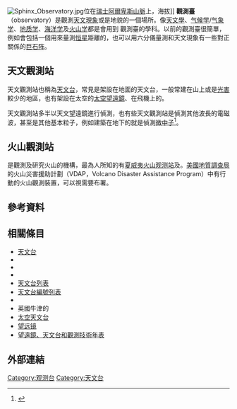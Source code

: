 [[File:Sphinx_Observatory.jpg|thumb]]位在[[瑞士阿爾卑斯山脈|瑞士阿爾卑斯山脈]]上，海拔{{convert|3,571|m|ft|abbr=on}}]]
'''觀測臺'''（observatory）是觀測[[天文現象|天文現象]]或是地貌的一個場所。像[[天文學|天文學]]、[[气候学|气候学]]/[[气象学|气象学]]、[[地质学|地质学]]、[[海洋学|海洋学]]及[[火山学|火山学]]都是會用到 觀測臺的學科。以前的觀測臺很簡單，例如會包括一個用來量測[[恒星|恒星]]距離的{{le|六分儀 (天文)|sextant (astronomical)|六分儀}}，也可以用六分儀量測和天文現象有一些對正關係的[[巨石阵|巨石阵]]。

==天文觀測站==
天文觀測站也稱為[[天文台|天文台]]，常見是架設在地面的天文台，一般常建在山上或是[[光害|光害]]較少的地區，也有架設在太空的[[太空望遠鏡|太空望遠鏡]]、在飛機上的{{le|機載天文台|Airborne observatory}}。

天文觀測站多半以天文望遠鏡進行偵測，也有些天文觀測站是偵測其他波長的電磁波，甚至是其他基本粒子，例如建築在地下的{{le|神岡天文台|Kamioka Observatory}}就是偵測[[微中子|微中子]]<ref>{{cite news | url=http://news.bbc.co.uk/chinese/trad/hi/newsid_1660000/newsid_1664900/1664918.stm | title=日本超級天文台發生爆炸 | work=BBC中文版 | date=2001-11-19 | accessdate=2017-02-24 | author=BBC新聞網科技編輯懷特豪斯 | archive-date=2020-11-05 | archive-url=https://web.archive.org/web/20201105093422/http://news.bbc.co.uk/chinese/trad/hi/newsid_1660000/newsid_1664900/1664918.stm | dead-url=no }}</ref>。

==火山觀測站==
{{le|火山觀測站|volcano observatory}}是觀測及研究火山的機構，最為人所知的有[[夏威夷火山观测站|夏威夷火山观测站]]及{{le|le|維蘇威火山天文台|Vesuvius Observatory}}。[[美國地質調查局|美國地質調查局]]的火山災害援助計劃（VDAP，Volcano Disaster Assistance Program）中有行動的火山觀測裝置，可以視需要布署。
==參考資料==
{{reflist}}
==相關條目==
{{Div col|colwidth=30em}}
* [[天文台|天文台]]
* {{le|赤道室|Equatorial room}}
* {{le|基礎觀測站|Fundamental station}}
* {{le|地面站|Ground station}}
* [[天文台列表|天文台列表]]
* [[天文台編號列表|天文台編號列表]]
* {{le|望遠鏡零件和結構列表|List of telescope parts and construction}}
* 英國牛津的{{le|天文台街|Observatory Street}}
* [[空间望远镜#太空天文台|太空天文台]]
* [[望远镜|望远镜]]
* [[望遠鏡、天文台和觀測技術年表|望遠鏡、天文台和觀測技術年表]]
{{Div col end}}

==外部連結==
{{commons|Observatory}}
{{Authority control}}
{{技術小作品}}
[[Category:观测台|Category:观测台]]
[[Category:天文台|Category:天文台]]